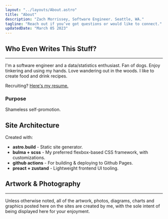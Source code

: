 ```yaml
---
layout: "../layouts/About.astro"
title: "About"
description: "Zach Morrissey, Software Engineer. Seattle, WA."
tagline: "Reach out if you’ve got questions or would like to connect."
updatedDate: "March 05 2023"
---
```


## Who Even Writes This Stuff?

<hr />

I'm a software engineer and a data/statistics enthusiast. Fan of dogs. Enjoy tinkering and using my hands. Love wandering out in the woods. I like to create food and drink recipes.

Recruiting? [Here's my resume.](/resume.pdf)

### Purpose

Shameless self-promotion.

## Site Architecture

Created with:

- **astro.build** - Static site generator.
- **bulma + scss** - My preferred flexbox-based CSS framework, with customizations.
- **github actions** - For building & deploying to Github Pages.
- **preact + zustand** - Lightweight frontend UI tooling.

## Artwork & Photography

<hr />

Unless otherwise noted, all of the artwork, photos, diagrams, charts and graphics posted here on the sites are created by me, with the sole intent of being displayed here for your enjoyment.
